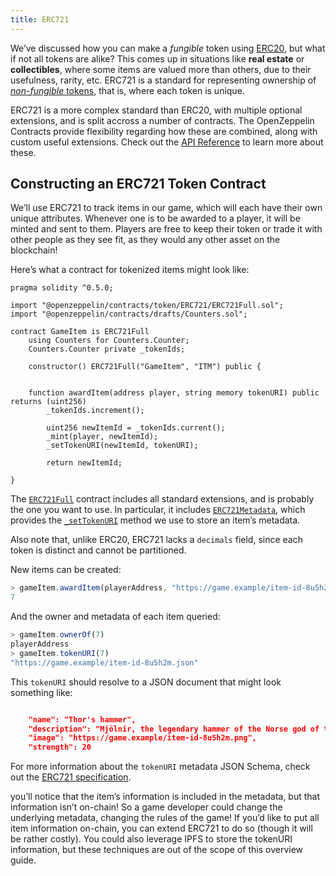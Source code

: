 ```yaml
---
title: ERC721
---
```


We’ve discussed how you can make a _fungible_ token using [ERC20](erc20.mdx), but what if not all tokens are alike? This comes up in situations like **real estate** or **collectibles**, where some items are valued more than others, due to their usefulness, rarity, etc. ERC721 is a standard for representing ownership of [_non-fungible_ tokens](tokens.mdx#different-kinds-of-tokens), that is, where each token is unique.

ERC721 is a more complex standard than ERC20, with multiple optional extensions, and is split accross a number of contracts. The OpenZeppelin Contracts provide flexibility regarding how these are combined, along with custom useful extensions. Check out the [API Reference](contracts/v5.x/api/token/ERC721.mdx) to learn more about these.

## Constructing an ERC721 Token Contract

We’ll use ERC721 to track items in our game, which will each have their own unique attributes. Whenever one is to be awarded to a player, it will be minted and sent to them. Players are free to keep their token or trade it with other people as they see fit, as they would any other asset on the blockchain!

Here’s what a contract for tokenized items might look like:

```solidity
pragma solidity ^0.5.0;

import "@openzeppelin/contracts/token/ERC721/ERC721Full.sol";
import "@openzeppelin/contracts/drafts/Counters.sol";

contract GameItem is ERC721Full 
    using Counters for Counters.Counter;
    Counters.Counter private _tokenIds;

    constructor() ERC721Full("GameItem", "ITM") public {
    

    function awardItem(address player, string memory tokenURI) public returns (uint256) 
        _tokenIds.increment();

        uint256 newItemId = _tokenIds.current();
        _mint(player, newItemId);
        _setTokenURI(newItemId, tokenURI);

        return newItemId;
    
}
```

The [`ERC721Full`](contracts/v5.x/api/token/ERC721.mdx#ERC721Full) contract includes all standard extensions, and is probably the one you want to use. In particular, it includes [`ERC721Metadata`](contracts/v5.x/api/token/ERC721.mdx#ERC721Metadata), which provides the [`_setTokenURI`](contracts/v5.x/api/token/ERC721.mdx#ERC721Metadata-_setTokenURI-uint256-string-) method we use to store an item’s metadata.

Also note that, unlike ERC20, ERC721 lacks a `decimals` field, since each token is distinct and cannot be partitioned.

New items can be created:

```javascript
> gameItem.awardItem(playerAddress, "https://game.example/item-id-8u5h2m.json")
7
```

And the owner and metadata of each item queried:

```javascript
> gameItem.ownerOf(7)
playerAddress
> gameItem.tokenURI(7)
"https://game.example/item-id-8u5h2m.json"
```

This `tokenURI` should resolve to a JSON document that might look something like:

```json

    "name": "Thor's hammer",
    "description": "Mjölnir, the legendary hammer of the Norse god of thunder.",
    "image": "https://game.example/item-id-8u5h2m.png",
    "strength": 20

```

For more information about the `tokenURI` metadata JSON Schema, check out the [ERC721 specification](https://eips.ethereum.org/EIPS/eip-721).

<Callout>
you’ll notice that the item’s information is included in the metadata, but that information isn’t on-chain! So a game developer could change the underlying metadata, changing the rules of the game! If you’d like to put all item information on-chain, you can extend ERC721 to do so (though it will be rather costly). You could also leverage IPFS to store the tokenURI information, but these techniques are out of the scope of this overview guide.
</Callout>
